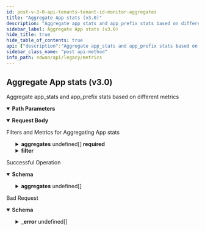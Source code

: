 ```yaml
---
id: post-v-3-0-api-tenants-tenant-id-monitor-aggregates
title: "Aggregate App stats (v3.0)"
description: "Aggregate app_stats and app_prefix stats based on different metrics"
sidebar_label: Aggregate App stats (v3.0)
hide_title: true
hide_table_of_contents: true
api: {"description":"Aggregate app_stats and app_prefix stats based on different metrics","operationId":"post-v3.0-api-tenants-tenant_id-monitor-aggregates","parameters":[{"description":"Tenant Id","in":"path","name":"tenant_id","required":true,"schema":{"description":"Tenant Id","type":"string"}}],"requestBody":{"content":{"application/json":{"schema":{"properties":{"aggregates":{"description":"Aggregates: Size(max = 10, error = LENGTH_EXCEEDED: Schema check failed - {} is too long, min = 1) Valid Required(error = REQUIRED_PROPERTY: Schema check failed - {} is a required property) ","items":{"properties":{"name":{"description":"Name: Required(error = REQUIRED_PROPERTY: Schema check failed - {} is a required property) ","enum":["WanCapacity","PolicyDataTrafficVolume","PolicyDataAppThroughput","WanEngineering","PrefixList"],"type":"string"},"unit":{"description":"Unit","type":"string"}},"required":["name"]},"type":"array"},"end_time":{"format":"date","type":"string"},"filter":{"description":"Filter: Valid ","properties":{"app":{"description":"App: Size(max = 1, error = LENGTH_EXCEEDED: Schema check failed - {} is too long, min = 0) ","items":{"description":"App","type":"string"},"type":"array"},"element":{"description":"Element: Size(max = 10, error = LENGTH_EXCEEDED: Schema check failed - {} is too long, min = 0) ","items":{"description":"Element","type":"string"},"type":"array"},"path":{"description":"Path: Size(max = 1, error = LENGTH_EXCEEDED: Schema check failed - {} is too long, min = 0) ","items":{"description":"Path","type":"string"},"type":"array"},"path_type":{"description":"Path Type: Size(max = 10, error = LENGTH_EXCEEDED: Schema check failed - {} is too long, min = 0) ","items":{"description":"Path Type","enum":["public_direct","public_vpn","private_direct","private_vpn","unknown","servicelink"],"type":"string"},"type":"array"},"site":{"description":"Site: Size(max = 1, error = LENGTH_EXCEEDED: Schema check failed - {} is too long, min = 0) ","items":{"description":"Site","type":"string"},"type":"array"}}},"name":{"description":"Name: Pattern(error = INVALID_FILTER: Schema check failed - Invalid value for param {}, regexp = ^[A-Za-z]+$) ","type":"string"},"start_time":{"format":"date","type":"string"}},"required":["aggregates"]}}},"description":"Filters and Metrics for Aggregating App stats"},"responses":{"200":{"content":{"application/json":{"schema":{"properties":{"aggregates":{"description":"Aggregates","items":{"properties":{"data":{"type":"object"},"end_time":{"description":"End Time","type":"string"},"name":{"description":"Name","enum":["WanCapacity","PolicyDataTrafficVolume","PolicyDataAppThroughput","WanEngineering","PrefixList"],"type":"string"},"start_time":{"description":"Start Time","type":"string"},"unit":{"description":"Unit","type":"string"}}},"type":"array"},"end_time":{"description":"End Time","type":"string"},"start_time":{"description":"Start Time","type":"string"}}}}},"description":"Successful Operation"},"400":{"content":{"application/json":{"example":{"value":{"_error":[{"code":"REQUIRED_PROPERTY"},{"code":"LENGTH_EXCEEDED"},{"code":"INVALID_FILTER"},{"code":"START_TIME_GREATER_THAN_END_TIME"},{"code":"FUTURE_TIME_ERROR"},{"code":"PATH_AND_PATH_TYPE_NOT_SUPPORTED"},{"code":"AGGREGATE_FILTER_MANDATORY"},{"code":"AGGREGATE_UNIT_REQUIRED"},{"code":"AGGREGATE_UNIT_NOT_SUPPORTED"},{"code":"AGGREGATE_FILTER_PARAMETER_NOT_ALLOWED"},{"code":"AGGREGATE_FILTER_PARAMETER_REQUIRED"}]}},"schema":{"properties":{"_error":{"items":{"properties":{"code":{"type":"string"},"message":{"type":"string"}}},"type":"array"}}}}},"description":"Bad Request"}},"tags":["Metrics"],"method":"post","path":"/v3.0/api/tenants/{tenant_id}/monitor/aggregates","servers":[{"url":"https://api.us.cloudgenix.com"}],"jsonRequestBodyExample":{"aggregates":[{"name":"WanCapacity","unit":"string"}],"end_time":"2022-09-28","filter":{"app":["string"],"element":["string"],"path":["string"],"path_type":["public_direct"],"site":["string"]},"name":"string","start_time":"2022-09-28"},"info":{"contact":{},"description":"List of APIs used to retrieve SDWAN metrics such as badnwidth utilization, TCP transaction, application health, application performance, LQM, flows, interface & system metrics.","title":"Metrics","version":"Latest"},"postman":{"name":"Aggregate App stats (v3.0)","description":{"content":"Aggregate app_stats and app_prefix stats based on different metrics","type":"text/plain"},"url":{"path":["v3.0","api","tenants",":tenant_id","monitor","aggregates"],"host":["{{baseUrl}}"],"query":[],"variable":[{"disabled":false,"description":{"content":"(Required) Tenant Id","type":"text/plain"},"type":"any","value":"","key":"tenant_id"}]},"header":[{"key":"Content-Type","value":"application/json"},{"key":"Accept","value":"application/json"}],"method":"POST","body":{"mode":"raw","raw":"\"\"","options":{"raw":{"language":"json"}}}}}
sidebar_class_name: "post api-method"
info_path: sdwan/api/legacy/metrics
---
```



## Aggregate App stats (v3.0)



Aggregate app_stats and app_prefix stats based on different metrics

<details style={{"marginBottom":"1rem"}} data-collapsed={false} open={true}><summary style={{}}><strong>Path Parameters</strong></summary><div><ul><ParamsItem className={"paramsItem"} param={{"description":"Tenant Id","in":"path","name":"tenant_id","required":true,"schema":{"description":"Tenant Id","type":"string"}}}></ParamsItem></ul></div></details><MimeTabs><TabItem label={"application/json"} value={"application/json-schema"}><details style={{}} data-collapsed={false} open={true}><summary style={{"textAlign":"left"}}><strong>Request Body</strong></summary><div style={{"textAlign":"left","marginLeft":"1rem"}}><div style={{"marginTop":"1rem","marginBottom":"1rem"}}>

Filters and Metrics for Aggregating App stats

</div></div><ul style={{"marginLeft":"1rem"}}><SchemaItem collapsible={true} className={"schemaItem"}><details style={{}}><summary style={{}}><strong>aggregates</strong><span style={{"opacity":"0.6"}}> undefined[]</span><strong style={{"fontSize":"var(--ifm-code-font-size)","color":"var(--openapi-required)"}}> required</strong></summary><div style={{"marginLeft":"1rem"}}><div style={{"marginTop":".5rem","marginBottom":".5rem"}}>

Aggregates: Size(max = 10, error = LENGTH_EXCEEDED: Schema check failed - {} is too long, min = 1) Valid Required(error = REQUIRED_PROPERTY: Schema check failed - {} is a required property) 

</div><SchemaItem collapsible={false} name={"name"} required={true} schemaDescription={"Name: Required(error = REQUIRED_PROPERTY: Schema check failed - {} is a required property) "} schemaName={"string"} qualifierMessage={"**Possible values:** [`WanCapacity`, `PolicyDataTrafficVolume`, `PolicyDataAppThroughput`, `WanEngineering`, `PrefixList`]"} defaultValue={undefined}></SchemaItem><SchemaItem collapsible={false} name={"unit"} required={false} schemaDescription={"Unit"} schemaName={"string"} qualifierMessage={undefined} defaultValue={undefined}></SchemaItem></div></details></SchemaItem><SchemaItem collapsible={false} name={"end_time"} required={false} schemaDescription={undefined} schemaName={"date"} qualifierMessage={undefined} defaultValue={undefined}></SchemaItem><SchemaItem collapsible={true} className={"schemaItem"}><details style={{}}><summary style={{}}><strong>filter</strong><span style={{"opacity":"0.6"}}> </span></summary><div style={{"marginLeft":"1rem"}}><div style={{"marginTop":".5rem","marginBottom":".5rem"}}>

Filter: Valid 

</div><SchemaItem collapsible={false} name={"app"} required={false} schemaDescription={"App: Size(max = 1, error = LENGTH_EXCEEDED: Schema check failed - {} is too long, min = 0) "} schemaName={"string[]"} qualifierMessage={undefined} defaultValue={undefined}></SchemaItem><SchemaItem collapsible={false} name={"element"} required={false} schemaDescription={"Element: Size(max = 10, error = LENGTH_EXCEEDED: Schema check failed - {} is too long, min = 0) "} schemaName={"string[]"} qualifierMessage={undefined} defaultValue={undefined}></SchemaItem><SchemaItem collapsible={false} name={"path"} required={false} schemaDescription={"Path: Size(max = 1, error = LENGTH_EXCEEDED: Schema check failed - {} is too long, min = 0) "} schemaName={"string[]"} qualifierMessage={undefined} defaultValue={undefined}></SchemaItem><SchemaItem collapsible={false} name={"path_type"} required={false} schemaDescription={"Path Type: Size(max = 10, error = LENGTH_EXCEEDED: Schema check failed - {} is too long, min = 0) "} schemaName={"string[]"} qualifierMessage={"**Possible values:** [`public_direct`, `public_vpn`, `private_direct`, `private_vpn`, `unknown`, `servicelink`]"} defaultValue={undefined}></SchemaItem><SchemaItem collapsible={false} name={"site"} required={false} schemaDescription={"Site: Size(max = 1, error = LENGTH_EXCEEDED: Schema check failed - {} is too long, min = 0) "} schemaName={"string[]"} qualifierMessage={undefined} defaultValue={undefined}></SchemaItem></div></details></SchemaItem><SchemaItem collapsible={false} name={"name"} required={false} schemaDescription={"Name: Pattern(error = INVALID_FILTER: Schema check failed - Invalid value for param {}, regexp = ^[A-Za-z]+$) "} schemaName={"string"} qualifierMessage={undefined} defaultValue={undefined}></SchemaItem><SchemaItem collapsible={false} name={"start_time"} required={false} schemaDescription={undefined} schemaName={"date"} qualifierMessage={undefined} defaultValue={undefined}></SchemaItem></ul></details></TabItem></MimeTabs><div><ApiTabs><TabItem label={"200"} value={"200"}><div>

Successful Operation

</div><div><MimeTabs groupId={"mime-type"}><TabItem label={"application/json"} value={"application/json"}><SchemaTabs groupId={"schema-tabs"}><TabItem label={"Schema"} value={"Schema"}><details style={{}} data-collapsed={false} open={true}><summary style={{"textAlign":"left"}}><strong>Schema</strong></summary><div style={{"textAlign":"left","marginLeft":"1rem"}}></div><ul style={{"marginLeft":"1rem"}}><SchemaItem collapsible={true} className={"schemaItem"}><details style={{}}><summary style={{}}><strong>aggregates</strong><span style={{"opacity":"0.6"}}> undefined[]</span></summary><div style={{"marginLeft":"1rem"}}><div style={{"marginTop":".5rem","marginBottom":".5rem"}}>

Aggregates

</div><SchemaItem collapsible={false} name={"data"} required={false} schemaDescription={undefined} schemaName={"object"} qualifierMessage={undefined} defaultValue={undefined}></SchemaItem><SchemaItem collapsible={false} name={"end_time"} required={false} schemaDescription={"End Time"} schemaName={"string"} qualifierMessage={undefined} defaultValue={undefined}></SchemaItem><SchemaItem collapsible={false} name={"name"} required={false} schemaDescription={"Name"} schemaName={"string"} qualifierMessage={"**Possible values:** [`WanCapacity`, `PolicyDataTrafficVolume`, `PolicyDataAppThroughput`, `WanEngineering`, `PrefixList`]"} defaultValue={undefined}></SchemaItem><SchemaItem collapsible={false} name={"start_time"} required={false} schemaDescription={"Start Time"} schemaName={"string"} qualifierMessage={undefined} defaultValue={undefined}></SchemaItem><SchemaItem collapsible={false} name={"unit"} required={false} schemaDescription={"Unit"} schemaName={"string"} qualifierMessage={undefined} defaultValue={undefined}></SchemaItem></div></details></SchemaItem><SchemaItem collapsible={false} name={"end_time"} required={false} schemaDescription={"End Time"} schemaName={"string"} qualifierMessage={undefined} defaultValue={undefined}></SchemaItem><SchemaItem collapsible={false} name={"start_time"} required={false} schemaDescription={"Start Time"} schemaName={"string"} qualifierMessage={undefined} defaultValue={undefined}></SchemaItem></ul></details></TabItem><TabItem label={"Example (from schema)"} value={"Example (from schema)"}><ResponseSamples responseExample={"{\n  \"aggregates\": [\n    {\n      \"data\": {},\n      \"end_time\": \"string\",\n      \"name\": \"WanCapacity\",\n      \"start_time\": \"string\",\n      \"unit\": \"string\"\n    }\n  ],\n  \"end_time\": \"string\",\n  \"start_time\": \"string\"\n}"} language={"json"}></ResponseSamples></TabItem></SchemaTabs></TabItem></MimeTabs></div></TabItem><TabItem label={"400"} value={"400"}><div>

Bad Request

</div><div><MimeTabs groupId={"mime-type"}><TabItem label={"application/json"} value={"application/json"}><SchemaTabs groupId={"schema-tabs"}><TabItem label={"Schema"} value={"Schema"}><details style={{}} data-collapsed={false} open={true}><summary style={{"textAlign":"left"}}><strong>Schema</strong></summary><div style={{"textAlign":"left","marginLeft":"1rem"}}></div><ul style={{"marginLeft":"1rem"}}><SchemaItem collapsible={true} className={"schemaItem"}><details style={{}}><summary style={{}}><strong>_error</strong><span style={{"opacity":"0.6"}}> undefined[]</span></summary><div style={{"marginLeft":"1rem"}}><SchemaItem collapsible={false} name={"code"} required={false} schemaDescription={undefined} schemaName={"string"} qualifierMessage={undefined} defaultValue={undefined}></SchemaItem><SchemaItem collapsible={false} name={"message"} required={false} schemaDescription={undefined} schemaName={"string"} qualifierMessage={undefined} defaultValue={undefined}></SchemaItem></div></details></SchemaItem></ul></details></TabItem><TabItem label={"Example (from schema)"} value={"Example (from schema)"}><ResponseSamples responseExample={"{\n  \"_error\": [\n    {\n      \"code\": \"string\",\n      \"message\": \"string\"\n    }\n  ]\n}"} language={"json"}></ResponseSamples></TabItem><TabItem label={"Example"} value={"Example"}><ResponseSamples responseExample={"{\n  \"value\": {\n    \"_error\": [\n      {\n        \"code\": \"REQUIRED_PROPERTY\"\n      },\n      {\n        \"code\": \"LENGTH_EXCEEDED\"\n      },\n      {\n        \"code\": \"INVALID_FILTER\"\n      },\n      {\n        \"code\": \"START_TIME_GREATER_THAN_END_TIME\"\n      },\n      {\n        \"code\": \"FUTURE_TIME_ERROR\"\n      },\n      {\n        \"code\": \"PATH_AND_PATH_TYPE_NOT_SUPPORTED\"\n      },\n      {\n        \"code\": \"AGGREGATE_FILTER_MANDATORY\"\n      },\n      {\n        \"code\": \"AGGREGATE_UNIT_REQUIRED\"\n      },\n      {\n        \"code\": \"AGGREGATE_UNIT_NOT_SUPPORTED\"\n      },\n      {\n        \"code\": \"AGGREGATE_FILTER_PARAMETER_NOT_ALLOWED\"\n      },\n      {\n        \"code\": \"AGGREGATE_FILTER_PARAMETER_REQUIRED\"\n      }\n    ]\n  }\n}"} language={"json"}></ResponseSamples></TabItem></SchemaTabs></TabItem></MimeTabs></div></TabItem></ApiTabs></div>
      